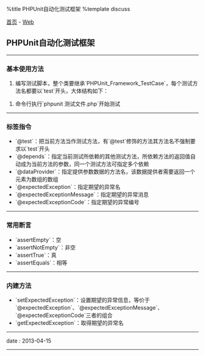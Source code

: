 %title PHPUnit自动化测试框架
%template discuss

[[../../index|首页]] - [[index|Web]]
==PHPUnit自动化测试框架==
----
===基本使用方法===

# 编写测试脚本，整个类要继承`PHPUnit_Framework_TestCase`，每个测试方法名都要以`test`开头，大体结构如下：
{{{class="brush: php"
class Class_Name extends PHPUnit_Framework_TestCase {

  /**
   * 测试方法1
   */
  public function testFunc1 () {
  }

  /**
   * 测试方法2
   */
  public function testFunc2 () {
  }

  // ...

}
}}}
# 命令行执行`phpunit 测试文件.php`开始测试
----
===标签指令===

* `@test`：把当前方法当作测试方法，有`@test`修饰的方法其方法名不强制要求以`test`开头
* `@depends`：指定当前测试所依赖的其他测试方法，所依赖方法的返回值自动成为当前方法的参数，同一个测试方法可指定多个依赖
* `@dataProvider`：指定提供参数数据的方法名，该数据提供者需要返回一个元素为数组的数组
* `@expectedException`：指定期望的异常名
* `@expectedExceptionMessage`：指定期望的异常消息
* `@expectedExceptionCode`：指定期望的异常编号
----
===常用断言===

* `assertEmpty`：空
* `assertNotEmpty`：非空
* `assertTrue`：真
* `assertEquals`：相等
----
===内建方法===

* `setExpectedException`：设置期望的异常信息，等价于`@expectedException`、`@expectedExceptionMessage`、`@expectedExceptionCode`三者的组合
* `getExpectedException`：取得期望的异常名
----
<red>date</red> : 2013-04-15
----
